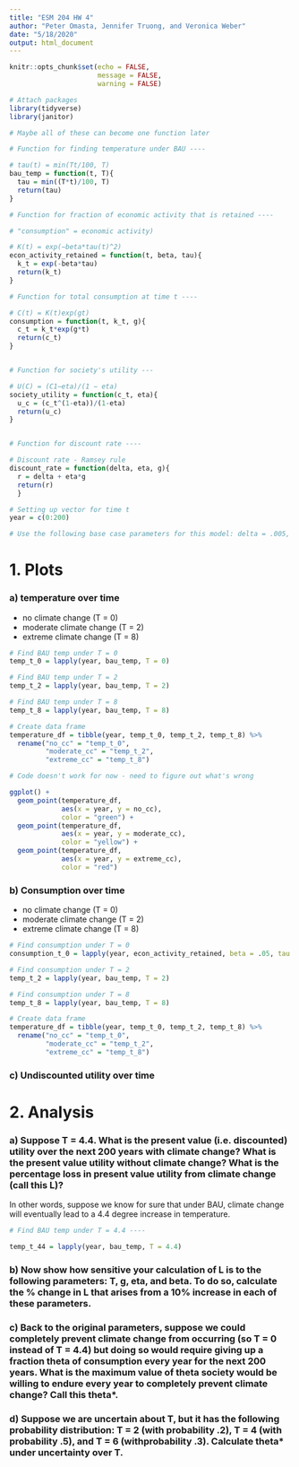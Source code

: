 ```yaml
---
title: "ESM 204 HW 4"
author: "Peter Omasta, Jennifer Truong, and Veronica Weber"
date: "5/18/2020"
output: html_document
---
```


```r
knitr::opts_chunk$set(echo = FALSE,
                      message = FALSE,
                      warning = FALSE)

# Attach packages
library(tidyverse)
library(janitor)
```

```r

# Maybe all of these can become one function later

# Function for finding temperature under BAU ----

# tau(t) = min(Tt/100, T)
bau_temp = function(t, T){
  tau = min((T*t)/100, T)
  return(tau)
}

# Function for fraction of economic activity that is retained ----

# "consumption" = economic activity)

# K(t) = exp(−beta*tau(t)^2)
econ_activity_retained = function(t, beta, tau){
  k_t = exp(-beta*tau)
  return(k_t)
}

# Function for total consumption at time t ----

# C(t) = K(t)exp(gt)
consumption = function(t, k_t, g){
  c_t = k_t*exp(g*t)
  return(c_t)
}


# Function for society's utility ---

# U(C) = (C1−eta)/(1 − eta)
society_utility = function(c_t, eta){
  u_c = (c_t^(1-eta))/(1-eta)
  return(u_c)
}


# Function for discount rate ----

# Discount rate - Ramsey rule
discount_rate = function(delta, eta, g){
  r = delta + eta*g
  return(r)
  }
```

```r

# Setting up vector for time t
year = c(0:200)

# Use the following base case parameters for this model: delta = .005, eta = .5, g = .01, beta = .05.

```

# 1. Plots 

### a) temperature over time

- no climate change (T = 0)
- moderate climate change (T = 2)
- extreme climate change (T = 8)

```r

# Find BAU temp under T = 0
temp_t_0 = lapply(year, bau_temp, T = 0)

# Find BAU temp under T = 2
temp_t_2 = lapply(year, bau_temp, T = 2)

# Find BAU temp under T = 8
temp_t_8 = lapply(year, bau_temp, T = 8)

# Create data frame
temperature_df = tibble(year, temp_t_0, temp_t_2, temp_t_8) %>% 
  rename("no_cc" = "temp_t_0",
         "moderate_cc" = "temp_t_2",
         "extreme_cc" = "temp_t_8")
```

```r

# Code doesn't work for now - need to figure out what's wrong

ggplot() +
  geom_point(temperature_df,
             aes(x = year, y = no_cc),
             color = "green") +
  geom_point(temperature_df,
             aes(x = year, y = moderate_cc),
             color = "yellow") +
  geom_point(temperature_df,
             aes(x = year, y = extreme_cc),
             color = "red")
```

### b) Consumption over time

- no climate change (T = 0)
- moderate climate change (T = 2)
- extreme climate change (T = 8)

```r

# Find consumption under T = 0
consumption_t_0 = lapply(year, econ_activity_retained, beta = .05, tau = temp_t_0)

# Find consumption under T = 2
temp_t_2 = lapply(year, bau_temp, T = 2)

# Find consumption under T = 8
temp_t_8 = lapply(year, bau_temp, T = 8)

# Create data frame
temperature_df = tibble(year, temp_t_0, temp_t_2, temp_t_8) %>% 
  rename("no_cc" = "temp_t_0",
         "moderate_cc" = "temp_t_2",
         "extreme_cc" = "temp_t_8")

```

### c) Undiscounted utility over time

# 2. Analysis

### a) Suppose T = 4.4. What is the present value (i.e. discounted) utility over the next 200 years with climate change? What is the present value utility without climate change? What is the percentage loss in present value utility from climate change (call this L)?

In other words, suppose we know for sure that under BAU, climate change will eventually lead to a 4.4 degree increase in temperature.

```r

# Find BAU temp under T = 4.4 ----

temp_t_44 = lapply(year, bau_temp, T = 4.4)

```


### b) Now show how sensitive your calculation of L is to the following parameters: T, g, eta, and beta. To do so, calculate the % change in L that arises from a 10% increase in each of these parameters.

### c) Back to the original parameters, suppose we could completely prevent climate change from occurring (so T = 0 instead of T = 4.4) but doing so would require giving up a fraction theta of consumption every year for the next 200 years. What is the maximum value of theta society would be willing to endure every year to completely prevent climate change? Call this theta*.

### d) Suppose we are uncertain about T, but it has the following probability distribution: T = 2 (with probability .2), T = 4 (with probability .5), and T = 6 (withprobability .3). Calculate theta* under uncertainty over T.
